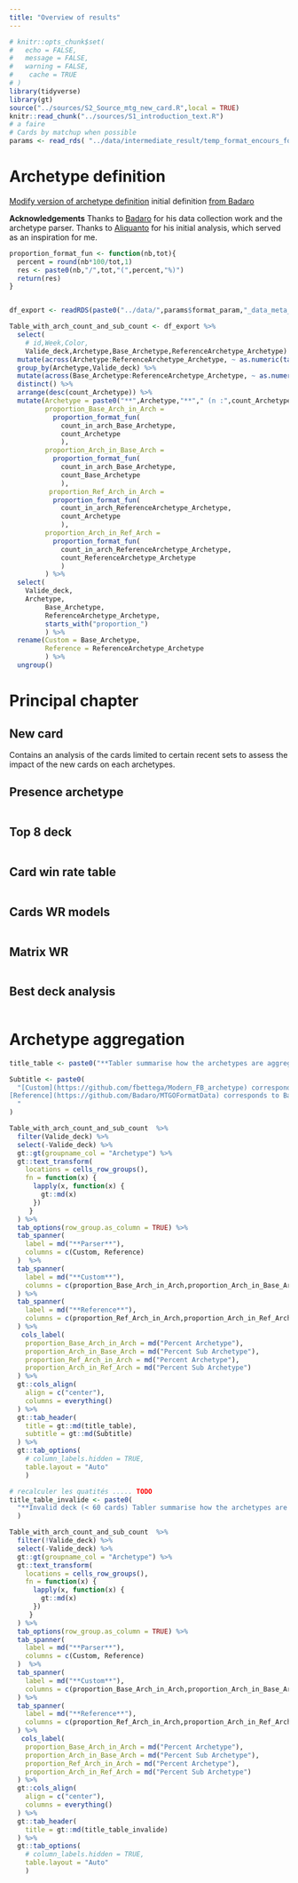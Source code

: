 ---
title: "Overview of results"
---


```{r setup, include=FALSE, message = FALSE, warning = FALSE} 
# knitr::opts_chunk$set(
#   echo = FALSE,
#   message = FALSE,
#   warning = FALSE,
#    cache = TRUE
# )
library(tidyverse)
library(gt)
source("../sources/S2_Source_mtg_new_card.R",local = TRUE)
knitr::read_chunk("../sources/S1_introduction_text.R")
# a faire
# Cards by matchup when possible
params <- read_rds( "../data/intermediate_result/temp_format_encours_for_param.rds")
```


# Archetype definition
[Modify version of archetype definition](https://github.com/fbettega/Modern_FB_archetype) initial definition [from Badaro](https://github.com/Badaro/MTGOFormatData)


**Acknowledgements**
Thanks to [Badaro](https://github.com/Badaro) for his data collection work and the archetype parser.
Thanks to [Aliquanto](https://github.com/Aliquanto3) for his initial analysis, which served as an inspiration for me.

```{r}
proportion_format_fun <- function(nb,tot){
  percent = round(nb*100/tot,1)
  res <- paste0(nb,"/",tot,"(",percent,"%)")
  return(res)
}


df_export <- readRDS(paste0("../data/",params$format_param,"_data_meta_en_cours.rds"))

Table_with_arch_count_and_sub_count <- df_export %>%
  select(
    # id,Week,Color,
    Valide_deck,Archetype,Base_Archetype,ReferenceArchetype_Archetype) %>% 
  mutate(across(Archetype:ReferenceArchetype_Archetype, ~ as.numeric(table(.x)[as.character(.x)]), .names = "count_{.col}")) %>% 
  group_by(Archetype,Valide_deck) %>% 
  mutate(across(Base_Archetype:ReferenceArchetype_Archetype, ~ as.numeric(table(.x)[as.character(.x)]), .names = "count_in_arch_{.col}")) %>% 
  distinct() %>% 
  arrange(desc(count_Archetype)) %>% 
  mutate(Archetype = paste0("**",Archetype,"**"," (n :",count_Archetype, ")"),
         proportion_Base_Arch_in_Arch = 
           proportion_format_fun(
             count_in_arch_Base_Archetype,
             count_Archetype
             ),
         proportion_Arch_in_Base_Arch = 
           proportion_format_fun(
             count_in_arch_Base_Archetype,
             count_Base_Archetype
             ),
          proportion_Ref_Arch_in_Arch = 
           proportion_format_fun(
             count_in_arch_ReferenceArchetype_Archetype,
             count_Archetype
             ),
         proportion_Arch_in_Ref_Arch = 
           proportion_format_fun(
             count_in_arch_ReferenceArchetype_Archetype,
             count_ReferenceArchetype_Archetype
             )
         ) %>% 
  select(
    Valide_deck,
    Archetype,
         Base_Archetype,
         ReferenceArchetype_Archetype,
         starts_with("proportion_")
         ) %>% 
  rename(Custom = Base_Archetype,
         Reference = ReferenceArchetype_Archetype
         ) %>% 
  ungroup()

```





<!---
Reste a détailler le groupement probablement tableau
-->

<!---
CI computation
-->
<!---
Type of tournament 
<!---
Tournament with matchup
-->


# Principal chapter
## New card

Contains an analysis of the cards limited to certain recent sets to assess the impact of the new cards on each archetypes.

## Presence archetype

<!---
potentiellement selecteur de deck sous contrainte en script annexe
-->

```{r, Introduction_chunk_2_Deck_analysis, results='asis'}

```

## Top 8 deck

```{r, Introduction_chunk_7_top8, results='asis'}

```




## Card win rate table
```{r, Introduction_chunk_3_Deck_analysis, results='asis'}

```

## Cards WR models
```{r, Introduction_chunk_5_Deck_analysis, results='asis'}

```

## Matrix WR
```{r, Introduction_chunk_4_Deck_analysis, results='asis'}

```


## Best deck analysis

```{r, Introduction_chunk_6_best_deck, results='asis'}

```


# Archetype aggregation  


```{r results='asis'}
title_table <- paste0("**Tabler summarise how the archetypes are aggregated**")

Subtitle <- paste0(
  "[Custom](https://github.com/fbettega/Modern_FB_archetype) corresponds to my definition of archetypes, also shown as *Base_archetype* in the data \n
[Reference](https://github.com/Badaro/MTGOFormatData) corresponds to Badaro definition of archetypes, also shown as *Reference_archetype* in the data 
  "
)

Table_with_arch_count_and_sub_count  %>%
  filter(Valide_deck) %>% 
  select(-Valide_deck) %>% 
  gt::gt(groupname_col = "Archetype") %>%  
  gt::text_transform(
    locations = cells_row_groups(),
    fn = function(x) {
      lapply(x, function(x) {
        gt::md(x)
      })
     }
  ) %>% 
  tab_options(row_group.as_column = TRUE) %>% 
  tab_spanner(
    label = md("**Parser**"),
    columns = c(Custom, Reference)
  )  %>% 
  tab_spanner(
    label = md("**Custom**"),
    columns = c(proportion_Base_Arch_in_Arch,proportion_Arch_in_Base_Arch)
  ) %>% 
  tab_spanner(
    label = md("**Reference**"),
    columns = c(proportion_Ref_Arch_in_Arch,proportion_Arch_in_Ref_Arch)
  ) %>% 
   cols_label(
    proportion_Base_Arch_in_Arch = md("Percent Archetype"),
    proportion_Arch_in_Base_Arch = md("Percent Sub Archetype"),
    proportion_Ref_Arch_in_Arch = md("Percent Archetype"),
    proportion_Arch_in_Ref_Arch = md("Percent Sub Archetype")
  ) %>%
  gt::cols_align(
    align = c("center"),
    columns = everything()
  ) %>% 
  gt::tab_header(
    title = gt::md(title_table),
    subtitle = gt::md(Subtitle)
  ) %>% 
  gt::tab_options(
    # column_labels.hidden = TRUE,
    table.layout = "Auto"
    )
```



```{r}
# recalculer les quatités ..... TODO
title_table_invalide <- paste0(
  "**Invalid deck (< 60 cards) Tabler summarise how the archetypes are aggregated**"
  )

Table_with_arch_count_and_sub_count  %>%
  filter(!Valide_deck) %>%
  select(-Valide_deck) %>%
  gt::gt(groupname_col = "Archetype") %>%
  gt::text_transform(
    locations = cells_row_groups(),
    fn = function(x) {
      lapply(x, function(x) {
        gt::md(x)
      })
     }
  ) %>%
  tab_options(row_group.as_column = TRUE) %>%
  tab_spanner(
    label = md("**Parser**"),
    columns = c(Custom, Reference)
  )  %>%
  tab_spanner(
    label = md("**Custom**"),
    columns = c(proportion_Base_Arch_in_Arch,proportion_Arch_in_Base_Arch)
  ) %>%
  tab_spanner(
    label = md("**Reference**"),
    columns = c(proportion_Ref_Arch_in_Arch,proportion_Arch_in_Ref_Arch)
  ) %>%
   cols_label(
    proportion_Base_Arch_in_Arch = md("Percent Archetype"),
    proportion_Arch_in_Base_Arch = md("Percent Sub Archetype"),
    proportion_Ref_Arch_in_Arch = md("Percent Archetype"),
    proportion_Arch_in_Ref_Arch = md("Percent Sub Archetype")
  ) %>%
  gt::cols_align(
    align = c("center"),
    columns = everything()
  ) %>%
  gt::tab_header(
    title = gt::md(title_table_invalide)
  ) %>%
  gt::tab_options(
    # column_labels.hidden = TRUE,
    table.layout = "Auto"
    )
```




